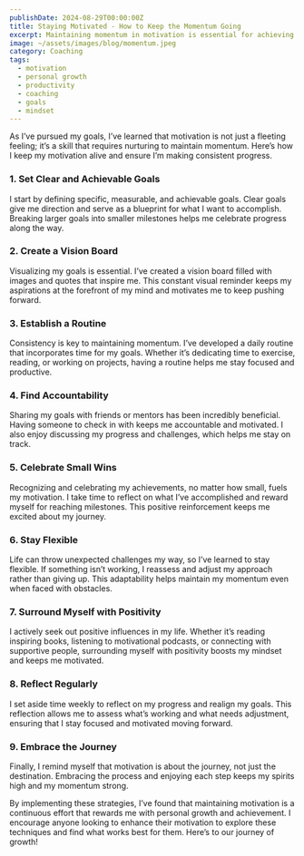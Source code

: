 ```yaml
---
publishDate: 2024-08-29T00:00:00Z
title: Staying Motivated - How to Keep the Momentum Going
excerpt: Maintaining momentum in motivation is essential for achieving long-term goals and personal growth
image: ~/assets/images/blog/momentum.jpeg
category: Coaching
tags:
  - motivation
  - personal growth
  - productivity
  - coaching
  - goals
  - mindset
---
```


As I’ve pursued my goals, I’ve learned that motivation is not just a fleeting feeling; it’s a skill that requires nurturing to maintain momentum. Here’s how I keep my motivation alive and ensure I’m making consistent progress.

### 1. Set Clear and Achievable Goals
I start by defining specific, measurable, and achievable goals. Clear goals give me direction and serve as a blueprint for what I want to accomplish. Breaking larger goals into smaller milestones helps me celebrate progress along the way.

### 2. Create a Vision Board
Visualizing my goals is essential. I’ve created a vision board filled with images and quotes that inspire me. This constant visual reminder keeps my aspirations at the forefront of my mind and motivates me to keep pushing forward.

### 3. Establish a Routine
Consistency is key to maintaining momentum. I’ve developed a daily routine that incorporates time for my goals. Whether it’s dedicating time to exercise, reading, or working on projects, having a routine helps me stay focused and productive.

### 4. Find Accountability
Sharing my goals with friends or mentors has been incredibly beneficial. Having someone to check in with keeps me accountable and motivated. I also enjoy discussing my progress and challenges, which helps me stay on track.

### 5. Celebrate Small Wins
Recognizing and celebrating my achievements, no matter how small, fuels my motivation. I take time to reflect on what I’ve accomplished and reward myself for reaching milestones. This positive reinforcement keeps me excited about my journey.

### 6. Stay Flexible
Life can throw unexpected challenges my way, so I’ve learned to stay flexible. If something isn’t working, I reassess and adjust my approach rather than giving up. This adaptability helps maintain my momentum even when faced with obstacles.

### 7. Surround Myself with Positivity
I actively seek out positive influences in my life. Whether it’s reading inspiring books, listening to motivational podcasts, or connecting with supportive people, surrounding myself with positivity boosts my mindset and keeps me motivated.

### 8. Reflect Regularly
I set aside time weekly to reflect on my progress and realign my goals. This reflection allows me to assess what’s working and what needs adjustment, ensuring that I stay focused and motivated moving forward.

### 9. Embrace the Journey
Finally, I remind myself that motivation is about the journey, not just the destination. Embracing the process and enjoying each step keeps my spirits high and my momentum strong.

By implementing these strategies, I’ve found that maintaining motivation is a continuous effort that rewards me with personal growth and achievement. I encourage anyone looking to enhance their motivation to explore these techniques and find what works best for them. Here’s to our journey of growth!
